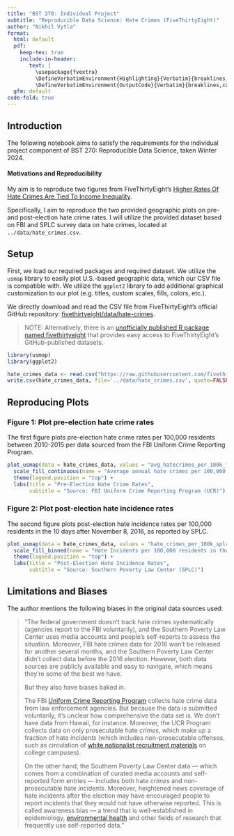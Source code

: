 ```yaml
---
title: "BST 270: Individual Project"
subtitle: "Reproducible Data Science: Hate Crimes (FiveThirtyEight)"
author: "Nikhil Vytla"
format:
  html: default
  pdf:
    keep-tex: true
    include-in-header: 
       text: |
         \usepackage{fvextra}
         \DefineVerbatimEnvironment{Highlighting}{Verbatim}{breaklines,commandchars=\\\{\}}
         \DefineVerbatimEnvironment{OutputCode}{Verbatim}{breaklines,commandchars=\\\{\}}
  gfm: default
code-fold: true
---
```


## Introduction

The following notebook aims to satisfy the requirements for the individual project component of BST 270: Reproducible Data Science, taken Winter 2024.

#### Motivations and Reproducibility

My aim is to reproduce two figures from FiveThirtyEight's [Higher Rates Of Hate Crimes Are Tied To Income Inequality](https://fivethirtyeight.com/features/higher-rates-of-hate-crimes-are-tied-to-income-inequality/).

Specifically, I aim to reproduce the two provided geographic plots on pre- and post-election hate crime rates. I will utilize the provided dataset based on FBI and SPLC survey data on hate crimes, located at `../data/hate_crimes.csv`.

## Setup

First, we load our required packages and required dataset. We utilize the `usmap` library to easily plot U.S.-based geographic data, which our CSV file is compatible with. We utilize the `ggplot2` library to add additional graphical customization to our plot (e.g. titles, custom scales, fills, colors, etc.).

We directly download and read the CSV file from FiveThirtyEight's official GitHub repository: [fivethirtyeight/data/hate-crimes](https://github.com/fivethirtyeight/data/tree/master/hate-crimes).

> NOTE: Alternatively, there is an [unofficially published R package named fivethirtyeight](https://cran.r-project.org/web/packages/fivethirtyeight/vignettes/fivethirtyeight.html) that provides easy access to FiveThirtyEight's GitHub-published datasets.

```r
library(usmap)
library(ggplot2)

hate_crimes_data <- read.csv("https://raw.githubusercontent.com/fivethirtyeight/data/master/hate-crimes/hate_crimes.csv")
write.csv(hate_crimes_data, file='../data/hate_crimes.csv', quote=FALSE, row.names = FALSE)
```

## Reproducing Plots

### Figure 1: Plot pre-election hate crime rates

The first figure plots pre-election hate crime rates per 100,000 residents between 2010-2015 per data sourced from the FBI Uniform Crime Reporting Program.

```r
plot_usmap(data = hate_crimes_data, values = "avg_hatecrimes_per_100k_fbi", color = "grey") + 
  scale_fill_continuous(name = "Average annual hate crimes per 100,000 residents, 2010-15", label = scales::comma, low = "white", high = "#ed4900") + 
  theme(legend.position = "top") +
  labs(title = "Pre-Election Hate Crime Rates",
       subtitle = "Source: FBI Uniform Crime Reporting Program (UCR)")
```

### Figure 2: Plot post-election hate incidence rates

The second figure plots post-election hate incidence rates per 100,000 residents in the 10 days after November 8, 2016, as reported by SPLC.

```r
plot_usmap(data = hate_crimes_data, values = "hate_crimes_per_100k_splc", color = "grey") + 
  scale_fill_binned(name = "Hate Incidents per 100,000 residents in the 10 days after Nov. 8, 2016", label = scales::comma, low = "#ffffff", high = "#00b37b") + 
  theme(legend.position = "top") +
  labs(title = "Post-Election Hate Incidence Rates",
       subtitle = "Source: Southern Poverty Law Center (SPLC)")
```

## Limitations and Biases

The author mentions the following biases in the original data sources used:

> "The federal government doesn't track hate crimes systematically (agencies report to the FBI voluntarily), and the Southern Poverty Law Center uses media accounts and people's self-reports to assess the situation. Moreover, FBI hate crimes data for 2016 won't be released for another several months, and the Southern Poverty Law Center didn't collect data before the 2016 election. However, both data sources are publicly available and easy to navigate, which means they're some of the best we have.
>
> But they also have biases baked in.
>
> The FBI [Uniform Crime Reporting Program](https://ucr.fbi.gov/) collects hate crime data from law enforcement agencies. But because the data is submitted voluntarily, it's unclear how comprehensive the data set is. We don't have data from Hawaii, for instance. Moreover, the UCR Program collects data on only prosecutable hate *crimes*, which make up a fraction of hate *incidents* (which includes non-prosecutable offenses, such as circulation of [white nationalist recruitment materials](http://www.scpr.org/news/2016/11/16/66172/ucla-quickly-removes-white-nationalist-fliers-from/) on college campuses).
>
> On the other hand, the Southern Poverty Law Center data --- which comes from a combination of curated media accounts and self-reported form entries --- includes both hate *crimes* and non-prosecutable hate *incidents*. Moreover, heightened news coverage of hate incidents after the election may have encouraged people to report incidents that they would not have otherwise reported. This is called awareness bias --- a trend that is well-established in epidemiology, [environmental health](http://journals.lww.com/epidem/Abstract/2000/03000/An_Exploration_of_Awareness_Bias_in_Two.20.aspx) and other fields of research that frequently use self-reported data."
